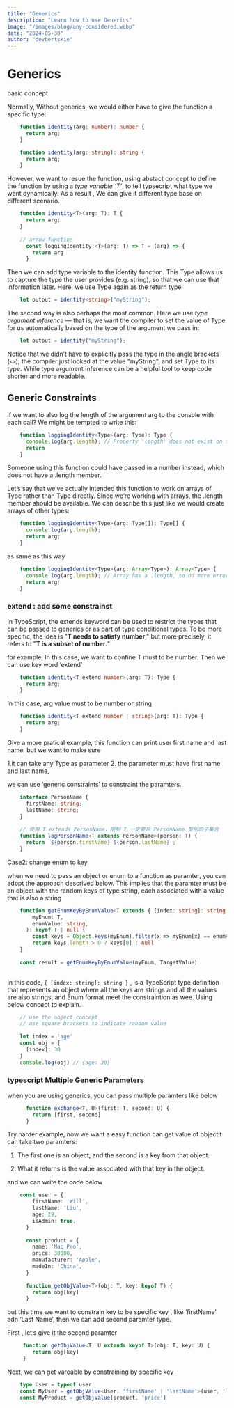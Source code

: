 ```yaml
---
title: "Generics"
description: "Learn how to use Generics"
image: "/images/blog/any-considered.webp"
date: "2024-05-30"
author: "devbertskie"
---
```


# Generics

basic concept

Normally, Without generics, we would either have to give the function a specific type:
```ts
    function identity(arg: number): number {
      return arg;
    }

    function identity(arg: string): string {
      return arg;
    }
```
However, we want to resue the function, using abstact concept to define the function by using a *type variable ‘T’*, to tell typsecript what type we want dynamically. As a result , We can give it different type base on different scenario.
```ts
    function identity<T>(arg: T): T {
      return arg;
    }
    
    // arrow function
      const loggingIdentity:<T>(arg: T) => T = (arg) => {
        return arg
      }
```
Then we can add type variable to the identity function. This Type allows us to capture the type the user provides (e.g. string), so that we can use that information later. Here, we use Type again as the return type
```ts
    let output = identity<string>("myString");
```
The second way is also perhaps the most common. Here we use *type argument inference* — that is, we want the compiler to set the value of Type for us automatically based on the type of the argument we pass in:
```ts
    let output = identity("myString");
```
Notice that we didn’t have to explicitly pass the type in the angle brackets (`<>`); the compiler just looked at the value "myString", and set Type to its type. While type argument inference can be a helpful tool to keep code shorter and more readable.

## Generic Constraints

if we want to also log the length of the argument arg to the console with each call? We might be tempted to write this:
```ts
    function loggingIdentity<Type>(arg: Type): Type {
      console.log(arg.length); // Property 'length' does not exist on type 'Type'.
      return 
    }
```
Someone using this function could have passed in a number instead, which does not have a .length member.

Let’s say that we’ve actually intended this function to work on arrays of Type rather than Type directly. Since we’re working with arrays, the .length member should be available. We can describe this just like we would create arrays of other types:
```ts
    function loggingIdentity<Type>(arg: Type[]): Type[] {
      console.log(arg.length);
      return arg;
    }
```
as same as this way
```ts
    function loggingIdentity<Type>(arg: Array<Type>): Array<Type> {
      console.log(arg.length); // Array has a .length, so no more error
      return arg;
    }
```
### **extend : add some constrainst**

In TypeScript, the extends keyword can be used to restrict the types that can be passed to generics or as part of type conditional types. To be more specific, the idea is "**T needs to satisfy number**," but more precisely, it refers to "**T is a subset of number.**"

for example, In this case, we want to confine T must to be number. Then we can use key word ‘extend’
```ts
    function identity<T extend number>(arg: T): Type {
      return arg;
    }
```
In this case, arg value must to be number or string
```ts
    function identity<T extend number | string>(arg: T): Type {
      return arg;
    }
```
Give a more pratical example, this function can print user first name and last name, but we want to make sure

1.it can take any Type as parameter
2. the parameter must have first name and last name,

we can use ‘generic constraints’ to constraint the paramters.
```ts
    interface PersonName {
      firstName: string;
      lastName: string;
    }
    
    // 使用 T extends PersonName，限制 T 一定要是 PersonName 型別的子集合
    function logPersonName<T extends PersonName>(person: T) {
      return `${person.firstName} ${person.lastName}`;
    }
```
Case2: change enum to key

when we need to pass an object or enum to a function as paramter, you can adopt the approach descrived below. This implies that the paramter must be an object with the random keys of type string, each associated with a value that is also a string
```ts
    function getEnumKeyByEnumValue<T extends { [index: string]: string }>(
        myEnum: T,
        enumValue: string,
      ): keyof T | null {
        const keys = Object.keys(myEnum).filter(x => myEnum[x] == enumValue)
        return keys.length > 0 ? keys[0] : null
    }
    
    const result = getEnumKeyByEnumValue(myEnum, TargetValue)
    
```
In this code, `{ [index: string]: string }` , is a TypeScript type definition that represents an object where all the keys are strings and all the values are also strings, and Enum format meet the constraintion as wee. Using below concept to explain.
```ts
    // use the object concept
    // use square brackets to indicate random value
    
    let index = 'age'
    const obj = {
      [index]: 30
    }
    console.log(obj) // {age: 30}
```
### typescript Multiple Generic Parameters

when you are using generics, you can pass multiple paramters like below
```ts
      function exchange<T, U>(first: T, second: U) {
        return [first, second]
      }
```
Try harder example, now we want a easy function can get value of objectit can take two paramters:

1. The first one is an object, and the second is a key from that object.

1. What it returns is the value associated with that key in the object.

and we can write the code below
```ts
    const user = {
        firstName: 'Will',
        lastName: 'Liu',
        age: 29,
        isAdmin: true,
      }
    
      const product = {
        name: 'Mac Pro',
        price: 30000,
        manufacturer: 'Apple',
        madeIn: 'China',
      }
    
      function getObjValue<T>(obj: T, key: keyof T) {
        return obj[key]
      }
```
but this time we want to constrain key to be specific key , like ‘firstName’ adn ‘Last Name’, then we can add second paramter type.

First , let’s give it the second paramter
```ts
     function getObjValue<T, U extends keyof T>(obj: T, key: U) {
        return obj[key]
     }
```
Next, we can get varoable by constraining by specific key
```ts
    type User = typeof user
    const MyUser = getObjValue<User, 'firstName' | 'lastName'>(user, 'lastName')
    const MyProduct = getObjValue(product, 'price')
```